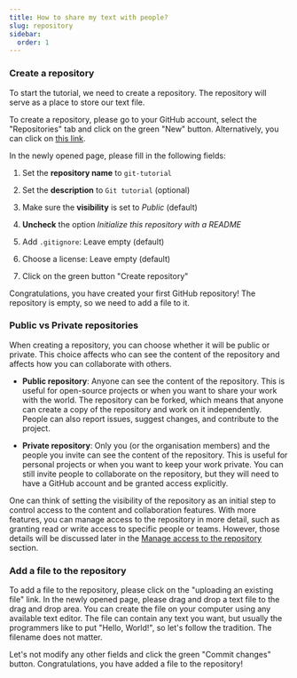 ```yaml
---
title: How to share my text with people?
slug: repository
sidebar:
  order: 1
---
```



### Create a repository

To start the tutorial, we need to create a repository.
The repository will serve as a place to store our text file.

To create a repository, please go to your GitHub account, select the "Repositories" tab and click on the green "New" button.
Alternatively, you can click on [this link](https://github.com/new).

In the newly opened page, please fill in the following fields:

<Steps>

1. Set the **repository name** to `git-tutorial`

2. Set the **description** to `Git tutorial` (optional)

3. Make sure the **visibility** is set to _Public_ (default)

4. **Uncheck** the option _Initialize this repository with a README_

5. Add `.gitignore`: Leave empty (default)

6. Choose a license: Leave empty (default)

7. Click on the green button "Create repository"

</Steps>

Congratulations, you have created your first GitHub repository!
The repository is empty, so we need to add a file to it.

### Public vs Private repositories

When creating a repository, you can choose whether it will be public or private.
This choice affects who can see the content of the repository and affects how you can collaborate with others.

- **Public repository**: Anyone can see the content of the repository.
  This is useful for open-source projects or when you want to share your work with the world.
  The repository can be forked, which means that anyone can create a copy of the repository and work on it independently.
  People can also report issues, suggest changes, and contribute to the project.

- **Private repository**: Only you (or the organisation members) and the people you invite can see the content of the repository.
  This is useful for personal projects or when you want to keep your work private.
  You can still invite people to collaborate on the repository, but they will need to have a GitHub account and be granted access explicitly.

One can think of setting the visibility of the repository as an initial step to control access to the content and collaboration features.
With more features, you can manage access to the repository in more detail, such as granting read or write access to specific people or teams.
However, those details will be discussed later in the [Manage access to the repository](../collaborate/#manage-access-to-the-repository) section.


### Add a file to the repository

To add a file to the repository, please click on the "uploading an existing file" link.
In the newly opened page, please drag and drop a text file to the drag and drop area.
You can create the file on your computer using any available text editor.
The file can contain any text you want, but usually the programmers like to put "Hello, World!", so let's follow the tradition.
The filename does not matter.

Let's not modify any other fields and click the green "Commit changes" button.
Congratulations, you have added a file to the repository!
